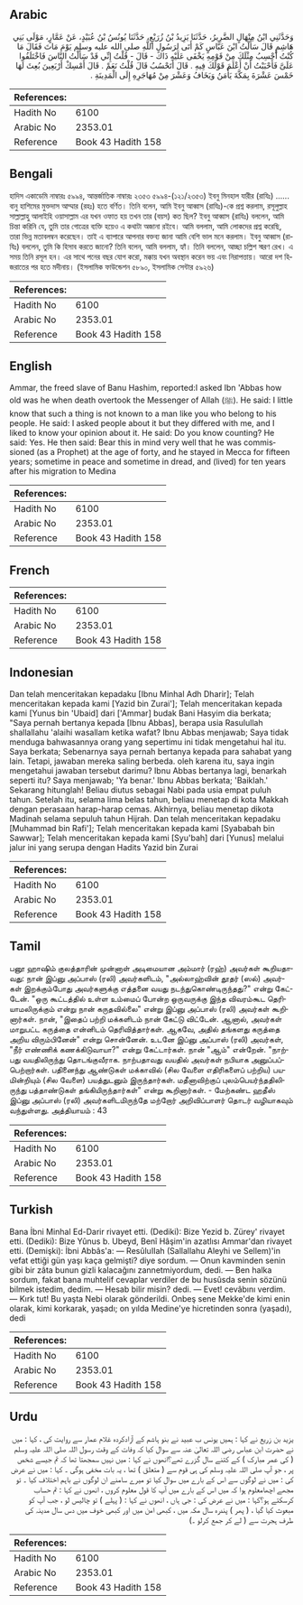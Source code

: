 ## Arabic


<div dir="rtl" lang="ar" style={{fontSize:'larger',backgroundColor:'#f8f9fa',padding:20}}>
وَحَدَّثَنِي ابْنُ مِنْهَالٍ الضَّرِيرُ، حَدَّثَنَا يَزِيدُ بْنُ زُرَيْعٍ، حَدَّثَنَا يُونُسُ بْنُ عُبَيْدٍ، عَنْ عَمَّارٍ، مَوْلَى بَنِي هَاشِمٍ قَالَ سَأَلْتُ ابْنَ عَبَّاسٍ كَمْ أَتَى لِرَسُولِ اللَّهِ صلى الله عليه وسلم يَوْمَ مَاتَ فَقَالَ مَا كُنْتُ أَحْسِبُ مِثْلَكَ مِنْ قَوْمِهِ يَخْفَى عَلَيْهِ ذَاكَ - قَالَ - قُلْتُ إِنِّي قَدْ سَأَلْتُ النَّاسَ فَاخْتَلَفُوا عَلَىَّ فَأَحْبَبْتُ أَنْ أَعْلَمَ قَوْلَكَ فِيهِ ‏.‏ قَالَ أَتَحْسُبُ قَالَ قُلْتُ نَعَمْ ‏.‏ قَالَ أَمْسِكْ أَرْبَعِينَ بُعِثَ لَهَا خَمْسَ عَشْرَةَ بِمَكَّةَ يَأْمَنُ وَيَخَافُ وَعَشْرَ مِنْ مُهَاجَرِهِ إِلَى الْمَدِينَةِ ‏.‏
</div>
<div style={{backgroundColor:'#f8f9fa',padding:20, marginBottom: 10}}><table> <thead> <tr> <th>References:</th> <th></th> </tr> </thead> <tbody><tr><td>Hadith No</td><td>6100</td></tr><tr><td>Arabic No</td><td>2353.01</td></tr><tr><td>Reference</td><td>Book 43 Hadith 158</td></tr></tbody></table></div>

## Bengali


<div dir="ltr" lang="bn" style={{fontSize:'larger',backgroundColor:'#f8f9fa',padding:20}}>
হাদিস একাডেমি নাম্বারঃ ৫৯৯৪, আন্তর্জাতিক নাম্বারঃ ২৩৫৩ ৫৯৯৪-(১২১/২৩৫৩) ইবনু মিনহাল যারীর (রাযিঃ) ...... বানু হাশিমের মুক্তদাস আম্মার (রহঃ) হতে বর্ণিত। তিনি বলেন, আমি ইবনু আব্বাস (রাযিঃ)-কে প্রশ্ন করলাম, রসূলুল্লাহ সাল্লাল্লাহু আলাইহি ওয়াসাল্লাম এর যখন ওফাত হয় তখন তার (বয়স) কত ছিল? ইবনু আব্বাস (রাযিঃ) বললেন, আমি চিন্তা করিনি যে, তুমি তার গোত্রের ব্যক্তি হয়েও এ কথাটা অজানা রইবে। আমি বললাম, আমি লোকদের প্রশ্ন করেছি, তারা ভিন্ন মতাবলম্বন করেছেন। তাই এ ব্যাপারে আপনার বক্তব্য জানা আমি বেশি ভাল মনে করলাম। ইবনু আব্বাস (রাযিঃ) বললেন, তুমি কি হিসাব করতে জানো? তিনি বলেন, আমি বললাম, হ্যাঁ। তিনি বললেন, আচ্ছা চল্লিশ স্মরণ রেখ। এ সময় তিনি রসূল হন। এর সাথে পনের বছর যোগ করো, মক্কায় যখন অবস্থান করেন ভয় এবং নিরাপত্তায়। আরো দশ হিজরাতের পর হতে মদীনায়। (ইসলামিক ফাউন্ডেশন ৫৮৯০, ইসলামিক সেন্টার ৫৯২৬)
</div>
<div style={{backgroundColor:'#f8f9fa',padding:20, marginBottom: 10}}><table> <thead> <tr> <th>References:</th> <th></th> </tr> </thead> <tbody><tr><td>Hadith No</td><td>6100</td></tr><tr><td>Arabic No</td><td>2353.01</td></tr><tr><td>Reference</td><td>Book 43 Hadith 158</td></tr></tbody></table></div>

## English


<div dir="ltr" lang="en" style={{fontSize:'larger',backgroundColor:'#f8f9fa',padding:20}}>
Ammar, the freed slave of Banu Hashim, reported:I asked Ibn 'Abbas how old was he when death overtook the Messenger of Allah (ﷺ). He said: I little know that such a thing is not known to a man like you who belong to his people. He said: I asked people about it but they differed with me, and I liked to know your opinion about it. He said: Do you know counting? He said: Yes. He then said: Bear this in mind very well that he was commissioned (as a Prophet) at the age of forty, and he stayed in Mecca for fifteen years; sometime in peace and sometime in dread, and (lived) for ten years after his migration to Medina
</div>
<div style={{backgroundColor:'#f8f9fa',padding:20, marginBottom: 10}}><table> <thead> <tr> <th>References:</th> <th></th> </tr> </thead> <tbody><tr><td>Hadith No</td><td>6100</td></tr><tr><td>Arabic No</td><td>2353.01</td></tr><tr><td>Reference</td><td>Book 43 Hadith 158</td></tr></tbody></table></div>

## French


<div dir="ltr" lang="fr" style={{fontSize:'larger',backgroundColor:'#f8f9fa',padding:20}}>

</div>
<div style={{backgroundColor:'#f8f9fa',padding:20, marginBottom: 10}}><table> <thead> <tr> <th>References:</th> <th></th> </tr> </thead> <tbody><tr><td>Hadith No</td><td>6100</td></tr><tr><td>Arabic No</td><td>2353.01</td></tr><tr><td>Reference</td><td>Book 43 Hadith 158</td></tr></tbody></table></div>

## Indonesian


<div dir="ltr" lang="id" style={{fontSize:'larger',backgroundColor:'#f8f9fa',padding:20}}>
Dan telah menceritakan kepadaku [Ibnu Minhal Adh Dharir]; Telah menceritakan kepada kami [Yazid bin Zurai']; Telah menceritakan kepada kami [Yunus bin 'Ubaid] dari ['Ammar] budak Bani Hasyim dia berkata; "Saya pernah bertanya kepada [Ibnu Abbas], berapa usia Rasulullah shallallahu 'alaihi wasallam ketika wafat? Ibnu Abbas menjawab; Saya tidak menduga bahwasannya orang yang sepertimu ini tidak mengetahui hal itu. Saya berkata; Sebenarnya saya pernah bertanya kepada para sahabat yang lain. Tetapi, jawaban mereka saling berbeda. oleh karena itu, saya ingin mengetahui jawaban tersebut darimu? Ibnu Abbas bertanya lagi, benarkah seperti itu? Saya menjawab; 'Ya benar.' Ibnu Abbas berkata; 'Baiklah.' Sekarang hitunglah! Beliau diutus sebagai Nabi pada usia empat puluh tahun. Setelah itu, selama lima belas tahun, beliau menetap di kota Makkah dengan perasaan harap-harap cemas. Akhirnya, beliau menetap dikota Madinah selama sepuluh tahun Hijrah. Dan telah menceritakan kepadaku [Muhammad bin Rafi']; Telah menceritakan kepada kami [Syababah bin Sawwar]; Telah menceritakan kepada kami [Syu'bah] dari [Yunus] melalui jalur ini yang serupa dengan Hadits Yazid bin Zurai
</div>
<div style={{backgroundColor:'#f8f9fa',padding:20, marginBottom: 10}}><table> <thead> <tr> <th>References:</th> <th></th> </tr> </thead> <tbody><tr><td>Hadith No</td><td>6100</td></tr><tr><td>Arabic No</td><td>2353.01</td></tr><tr><td>Reference</td><td>Book 43 Hadith 158</td></tr></tbody></table></div>

## Tamil


<div dir="ltr" lang="ta" style={{fontSize:'larger',backgroundColor:'#f8f9fa',padding:20}}>
பனூ ஹாஷிம் குலத்தாரின் முன்னாள் அடிமையான அம்மார் (ரஹ்) அவர்கள் கூறியதாவது: நான் இப்னு அப்பாஸ் (ரலி) அவர்களிடம், "அல்லாஹ்வின் தூதர் (ஸல்) அவர்கள் இறக்கும்போது அவர்களுக்கு எத்தனை வயது நடந்துகொண்டிருந்தது?" என்று கேட்டேன். "ஒரு கூட்டத்தில் உள்ள உம்மைப் போன்ற ஒருவருக்கு இந்த விவரம்கூட தெரியாமலிருக்கும் என்று நான் கருதவில்லை" என்று இப்னு அப்பாஸ் (ரலி) அவர்கள் கூறினார்கள். நான், "இதைப் பற்றி மக்களிடம் நான் கேட்டு விட்டேன். ஆனால், அவர்கள் மாறுபட்ட கருத்தை என்னிடம் தெரிவித்தார்கள். ஆகவே, அதில் தங்களது கருத்தை அறிய விரும்பினேன்" என்று சொன்னேன். உடனே இப்னு அப்பாஸ் (ரலி) அவர்கள், "நீர் எண்ணிக் கணக்கிடுவாயா?" என்று கேட்டார்கள். நான் "ஆம்" என்றேன். "நாற்பது வயதிலிருந்து தொடங்குவீராக. நாற்பதாவது வயதில் அவர்கள் நபியாக அனுப்பப்பெற்றார்கள். பதினைந்து ஆண்டுகள் மக்காவில் (சில வேளை எதிரிகளைப் பற்றிய) பயமின்றியும் (சில வேளை) பயத்துடனும் இருந்தார்கள். மதீனாவிற்குப் புலம்பெயர்ந்ததிலிருந்து பத்தாண்டுகள் தங்கியிருந்தார்கள்" என்று கூறினார்கள். - மேற்கண்ட ஹதீஸ் இப்னு அப்பாஸ் (ரலி) அவர்களிடமிருந்தே மற்றோர் அறிவிப்பாளர் தொடர் வழியாகவும் வந்துள்ளது. அத்தியாயம் : 43
</div>
<div style={{backgroundColor:'#f8f9fa',padding:20, marginBottom: 10}}><table> <thead> <tr> <th>References:</th> <th></th> </tr> </thead> <tbody><tr><td>Hadith No</td><td>6100</td></tr><tr><td>Arabic No</td><td>2353.01</td></tr><tr><td>Reference</td><td>Book 43 Hadith 158</td></tr></tbody></table></div>

## Turkish


<div dir="ltr" lang="tr" style={{fontSize:'larger',backgroundColor:'#f8f9fa',padding:20}}>
Bana İbni Minhal Ed-Darir rivayet etti. (Dediki): Bize Yezid b. Zürey' rivayet etti. (Dediki): Bize Yûnus b. Ubeyd, Benî Hâşim'in azatlısı Ammar'dan rivayet etti. (Demişki): İbni Abbâs'a: — ResûluIIah (Sallallahu Aleyhi ve Sellem)'in vefat ettiği gün yaşı kaça gelmişti? diye sordum. — Onun kavminden senin gibi bir zâta bunun gizli kalacağını zannetmiyordum, dedi. — Ben halka sordum, fakat bana muhtelif cevaplar verdiler de bu husûsda senin sözünü bilmek istedim, dedim. — Hesab bilir misin? dedi. — Evet! cevâbını verdim. — Kırk tut! Bu yaşta Nebi olarak gönderildi. Onbeş sene Mekke'de kimi enin olarak, kimi korkarak, yaşadı; on yılda Medine'ye hicretinden sonra (yaşadı), dedi
</div>
<div style={{backgroundColor:'#f8f9fa',padding:20, marginBottom: 10}}><table> <thead> <tr> <th>References:</th> <th></th> </tr> </thead> <tbody><tr><td>Hadith No</td><td>6100</td></tr><tr><td>Arabic No</td><td>2353.01</td></tr><tr><td>Reference</td><td>Book 43 Hadith 158</td></tr></tbody></table></div>

## Urdu


<div dir="rtl" lang="ur" style={{fontSize:'larger',backgroundColor:'#f8f9fa',padding:20}}>
یزید بن زریع نے کہا : ہمیں یونس ب عبید نے بنو ہاشم کے آزادکردہ غلام عمار سے روایت کی ، کہا : میں نے حضرت ابن عباس رضی اللہ تعالیٰ عنہ سے سوال کیا کہ وفات کے وقت رسول اللہ صلی اللہ علیہ وسلم ( کی عمر مبارک ) کے کتنے سال گزرے تھے؟انھوں نے کہا : میں نہیں سمجھتا تھا کہ تم جیسے شخص پر ، جو آپ صلی اللہ علیہ وسلم کی ہی قوم سے ( متعلق ) تھا ، یہ بات مخفی ہوگی ۔ کہا : میں نے عرض کی : میں نے لوگوں سے اس کے بارے میں سوال کیا تو میرے سامنے ان لوگوں نے باہم اختلاف کیا ۔ تو مجھے اچھامعلوم ہوا کہ میں اس کے بارے میں آپ کا قول معلوم کروں ، انھوں نے کہا : تم حساب کرسکتے ہو؟کہا : میں نے عرض کی : جی ہاں ، انھوں نے کہا : ( پہلے ) تو چالیس لو ، جب آپ کو مبعوث کیا گیا ، ( پھر ) پندرہ سال مکہ میں ، کبھی امن میں اور کبھی خوف میں دس سال مدینہ کی طرف ہجرت سے ( لے کر جمع کرلو ۔)
</div>
<div style={{backgroundColor:'#f8f9fa',padding:20, marginBottom: 10}}><table> <thead> <tr> <th>References:</th> <th></th> </tr> </thead> <tbody><tr><td>Hadith No</td><td>6100</td></tr><tr><td>Arabic No</td><td>2353.01</td></tr><tr><td>Reference</td><td>Book 43 Hadith 158</td></tr></tbody></table></div>